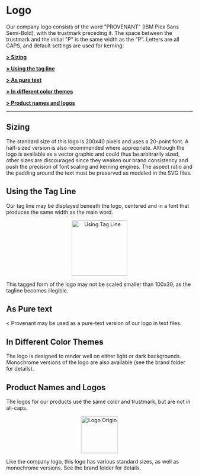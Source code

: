 

<Meta title="Brand Identity/Logo" />


# Logo

Our company logo consists of the word "PROVENANT" (IBM Plex Sans Semi-Bold), with the trustmark preceding it. The space between the trustmark and the initial "P" is the same width as the "P". Letters are all CAPS, and default settings are used for kerning:

[**> Sizing**](#sizing)

[**> Using the tag line**](#using-the-tag-line)

[**> As pure text**](#as-pure-text)

[**> In different color themes**](#in-different-color-themes)

[**> Product names and logos**](#product-names-and-logos)


---

## Sizing

The standard size of this logo is 200x40 pixels and uses a 20-point font. 
A half-sized version is also recommended where appropriate. 
Although the logo is available as a vector graphic and could thus be arbitrarily sized, 
other sizes are discouraged since they weaken our brand consistency and push the precision 
of font scaling and kerning engines. The aspect ratio and the padding around the text must 
be preserved as modeled in the SVG files.

## Using the Tag Line

Our tag line may be displayed beneath the logo, centered and in a font that produces the same 
width as the main word.

<p align="center">
    <img src={logoUsingTagLine} alt="Using Tag Line" width="150"/>
</p>

This tagged form of the logo may not be scaled smaller than 100x30, as the tagline becomes illegible.

## As Pure text

< Provenant may be used as a pure-text version of our logo in text files.

## In Different Color Themes

The logo is designed to render well on either light or dark backgrounds. 
Monochrome versions of the logo are also available (see the brand folder for details).

## Product Names and Logos

The logos for our products use the same color and trustmark, but are not in all-caps.

<p align="center">
    <img src={logoOrigin} alt="Logo Origin" width="100"/>
</p>

Like the company logo, this logo has various standard sizes, as well as monochrome versions. 
See the brand folder for details.
